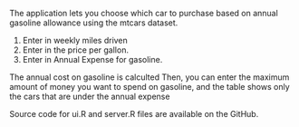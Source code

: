 The application lets you choose which car to purchase based on annual gasoline allowance using the mtcars dataset.

1. Enter in weekly miles driven 
2. Enter in the price per gallon.
3. Enter in Annual Expense for gasoline.

The annual cost on gasoline is calculted  Then, you can enter the maximum amount of money you want to spend on gasoline, and the table shows only the cars that are under the annual expense 

Source code for ui.R and server.R files are available on the GitHub.